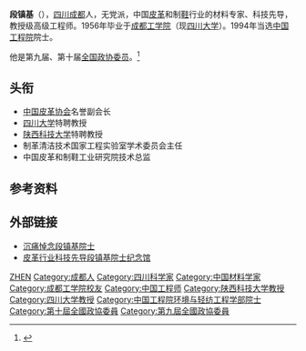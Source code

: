 '''段镇基'''（{{bd|1934年|2月19日|2009年|6月27日}}），[[四川|四川]][[成都|成都]]人，无党派，中国[[皮革|皮革]]和制[[鞋|鞋]]行业的材料专家、科技先导，教授级高级工程师。1956年毕业于[[成都工学院|成都工学院]]（现[[四川大学|四川大学]]）。1994年当选[[中国工程院|中国工程院]]院士。

他是第九届、第十届[[全国政协委员|全国政协委员]]。<ref >{{cite web |url=http://cppcc.people.com.cn/GB/34952/9644614.html |language= |title=十届全国政协委员、中国工程院院士段镇基逝世 |publisher=中国政协新闻网 |date=2009年7月13日 |accessdate= |archive-date=2016年3月4日 |archive-url=https://web.archive.org/web/20160304055347/http://cppcc.people.com.cn/GB/34952/9644614.html |dead-url=no }}</ref>

== 头衔 ==
* [[中国皮革协会|中国皮革协会]]名誉副会长
* [[四川大学|四川大学]]特聘教授
* [[陕西科技大学|陕西科技大学]]特聘教授
* 制革清洁技术国家工程实验室学术委员会主任
* 中国皮革和制鞋工业研究院技术总监

== 参考资料 ==
{{reflist}}

== 外部链接 ==
* [http://www.cnki.com.cn/Article/CJFDTotal-JXHG200907026.htm 沉痛悼念段镇基院士] {{Wayback|url=http://www.cnki.com.cn/Article/CJFDTotal-JXHG200907026.htm |date=20160304114723 }}
* [https://web.archive.org/web/20190122125324/http://www.fenfenyu.com/Memorial_Static/2853/PerIntro.html 皮革行业科技先导段镇基院士纪念馆]

{{中国工程院环境与轻纺工程学部院士}}

{{Authority control}}
{{DEFAULTSORT:Duan段}}
[[Category:段姓|ZHEN]]
[[Category:成都人|Category:成都人]]
[[Category:四川科学家|Category:四川科学家]]
[[Category:中国材料学家|Category:中国材料学家]]
[[Category:成都工学院校友|Category:成都工学院校友]]
[[Category:中国工程师|Category:中国工程师]]
[[Category:陕西科技大学教授|Category:陕西科技大学教授]]
[[Category:四川大学教授|Category:四川大学教授]]
[[Category:中国工程院环境与轻纺工程学部院士|Category:中国工程院环境与轻纺工程学部院士]]
[[Category:第十屆全國政協委員|Category:第十屆全國政協委員]]
[[Category:第九屆全國政協委員|Category:第九屆全國政協委員]]